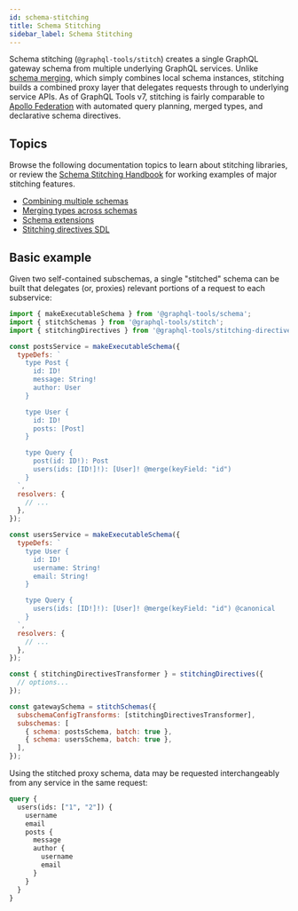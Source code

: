 ```yaml
---
id: schema-stitching
title: Schema Stitching
sidebar_label: Schema Stitching
---
```


Schema stitching (`@graphql-tools/stitch`) creates a single GraphQL gateway schema from multiple underlying GraphQL services. Unlike [schema merging](/docs/merge-schemas), which simply combines local schema instances, stitching builds a combined proxy layer that delegates requests through to underlying service APIs. As of GraphQL Tools v7, stitching is fairly comparable to [Apollo Federation](https://www.apollographql.com/docs/federation/) with automated query planning, merged types, and declarative schema directives.

## Topics

Browse the following documentation topics to learn about stitching libraries, or review the [Schema Stitching Handbook](https://github.com/gmac/schema-stitching-handbook) for working examples of major stitching features.

- [Combining multiple schemas](/docs/stitch-combining-schemas)
- [Merging types across schemas](/docs/stitch-type-merging)
- [Schema extensions](/docs/stitch-type-merging)
- [Stitching directives SDL](/docs/stitch-directives-sdl)

## Basic example

Given two self-contained subschemas, a single "stitched" schema can be built that delegates (or, proxies) relevant portions of a request to each subservice:

```js
import { makeExecutableSchema } from '@graphql-tools/schema';
import { stitchSchemas } from '@graphql-tools/stitch';
import { stitchingDirectives } from '@graphql-tools/stitching-directives';

const postsService = makeExecutableSchema({
  typeDefs: `
    type Post {
      id: ID!
      message: String!
      author: User
    }

    type User {
      id: ID!
      posts: [Post]
    }

    type Query {
      post(id: ID!): Post
      users(ids: [ID!]!): [User]! @merge(keyField: "id")
    }
  `,
  resolvers: {
    // ...
  },
});

const usersService = makeExecutableSchema({
  typeDefs: `
    type User {
      id: ID!
      username: String!
      email: String!
    }

    type Query {
      users(ids: [ID!]!): [User]! @merge(keyField: "id") @canonical
    }
  `,
  resolvers: {
    // ...
  },
});

const { stitchingDirectivesTransformer } = stitchingDirectives({
  // options...
});

const gatewaySchema = stitchSchemas({
  subschemaConfigTransforms: [stitchingDirectivesTransformer],
  subschemas: [
    { schema: postsSchema, batch: true },
    { schema: usersSchema, batch: true },
  ],
});
```

Using the stitched proxy schema, data may be requested interchangeably from any service in the same request:

```graphql
query {
  users(ids: ["1", "2"]) {
    username
    email
    posts {
      message
      author {
        username
        email
      }
    }
  }
}
```
